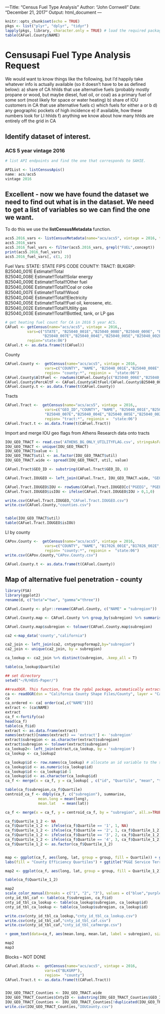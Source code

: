 ---Title: "Census Fuel Type Analysis"
Author: "John Cornwell"
Date: "December 21, 2017"
Output: html_document
---

```r
knitr::opts_chunk$set(echo = TRUE)
pkgs <- list("plyr", "dplyr", "tidyr")
lapply(pkgs, library, character.only = TRUE) # load the required packages
table(CAFuel.County$NAME)
```

# Censusapi Fuel Type Analysis Request

We would want to know things like the following, but I’d happily take whatever info is actually available (so it doesn’t have to be as defined below):
a) share of CA hhlds that use alternative fuels (probably mostly propane or wood, but maybe diesel, fuel oil, or coal) as a primary fuel of some sort (most likely for space or water heating)
b) share of IOU customers in CA that use alternative fuels
c) which fuels for either a or b
d) any geographic pockets of high incidence
e) if available, how these numbers look for LI hhlds
f) anything we know about how many hhlds are entirely off the grid in CA

## Identify dataset of interest. 
### ACS 5 year vintage 2016
```r
# list API endpoints and find the one that corresponds to SAHIE.

APIList <- listCensusApis()
name: acs/acs5
vintage 2016
```

## Excellent - now we have found the dataset we need to find out what is in the dataset. We need to get a list of variables so we can find the one we want.

To do this we use the **listCensusMetadata** function. 
```r

acs5.2016_vars <- listCensusMetadata(name="acs/acs5", vintage = 2016, type = "variables")
acs5.2016_vars
acs5.2016_fuel_vars <- filter(acs5.2016_vars, grepl("FUEL",concept))
print(acs5.2016_fuel_vars)
acs5.2016_fuel_vars[, c(1, 2)] 
```
Fuel Vars:
STATE: STATE FIPS CODE
COUNTY:
TRACT:
BLKGRP:
B25040_001E	Estimate!!Total			
B25040_008E	Estimate!!Total!!Solar energy			
B25040_009E	Estimate!!Total!!Other fuel			
B25040_006E	Estimate!!Total!!Coal or coke			
B25040_007E	Estimate!!Total!!Wood			
B25040_004E	Estimate!!Total!!Electricity			
B25040_005E	Estimate!!Total!!Fuel oil, kerosene, etc.			
B25040_002E	Estimate!!Total!!Utility gas			
B25040_003E	Estimate!!Total!!Bottled, tank, or LP gas	
```r
# get heating fuel count for CA in 2016 5 year ACS.
CAFuel <- getCensus(name="acs/acs5", vintage = 2016,,
          vars=c("STATE", "B25040_001E","B25040_008E","B25040_009E", "B25040_006E",
                 "B25040_007E","B25040_004E","B25040_005E","B25040_002E","B25040_003E"), 
          region="state:06")
CAFuel.t <- as.data.frame(t(CAFuel))
```
County

```r
CAFuel.County <-  getCensus(name="acs/acs5", vintage = 2016,
                  vars=c("COUNTY", "NAME", "B25040_001E","B25040_008E","B25040_009E", "B25040_006E","B25040_007E","B25040_004E","B25040_005E","B25040_002E","B25040_003E"), 
                  region= "county:*", regionin =  "state:06")
CAFuel.County$AltFuel <- rowSums(CAFuel.County[c("B25040_006E","B25040_007E","B25040_008E","B25040_009E","B25040_005E", "B25040_003E")], na.rm = T)
CAFuel.County$PercAltF <- CAFuel.County$AltFuel/CAFuel.County$B25040_001E
CAFuel.County.t <- as.data.frame(t(CAFuel.County))
```

Tracts
```r
CAFuel.Tract <-  getCensus(name="acs/acs5", vintage = 2016,,
                  vars=c("GEO_ID","COUNTY", "NAME", "B25040_001E","B25040_008E","B25040_009E", "B25040_006E",
                  "B25040_007E","B25040_004E","B25040_005E","B25040_002E","B25040_003E"), 
                  region= "tract:*", regionin =  "state:06")
CAFuel.Tract.t <- as.data.frame(t(CAFuel.Tract))

```

Import and merge IOU geo flags from Athens Research data onto tracts
```r
IOU_GEO_TRACT <- read.csv('ATHENS_BG_ONLY_UTILITYFLAG.csv', stringsAsFactors = F)
IOU_GEO_TRACT <- unique(IOU_GEO_TRACT)
IOU_GEO_TRACT$value <- 1
IOU_GEO_TRACT$util <- as.factor(IOU_GEO_TRACT$util)
IOU_GEO_TRACT.wide <- spread(IOU_GEO_TRACT, util, value)

CAFuel.Tract$GEO_ID <- substring(CAFuel.Tract$GEO_ID, 8) 

CAFuel.Tract.IOUGEO <- left_join(CAFuel.Tract, IOU_GEO_TRACT.wide, "GEO_ID")

CAFuel.Tract.IOUGEO$IOU <- rowSums(CAFuel.Tract.IOUGEO[c("PGEEG", "PGEEO","PGEGO","SCEE","SCGG","SDGEE","SDGEG")], na.rm = T)
CAFuel.Tract.IOUGEO$isIOU <- ifelse(CAFuel.Tract.IOUGEO$IOU > 0,1,0)

write.csv(CAFuel.Tract.IOUGEO,"CAFuel.Tract.IOUGEO.csv")
write.csv(CAFuel.County,"counties.csv")


table(IOU_GEO_TRACT$util)
table(CAFuel.Tract.IOUGEO$isIOU)
```

LI by county

```r
CAPov.County <-  getCensus(name="acs/acs5", vintage = 2016,
                  vars=c("COUNTY", "NAME", "B17026_001E","B17026_002E","B17026_003E", "B17026_004E", "B17026_005E","B17026_006E","B17026_007E","B17026_008E","B17026_009E", "B17026_010E", "B17026_011E"), 
                  region= "county:*", regionin =  "state:06")
write.csv(CAPov.County,"CAPov.County.csv")

CAFuel.County.t <- as.data.frame(t(CAFuel.County))
```


## Map of alternative fuel penetration - county
```r
library(FSA)
library(ggplot2)
rename(d, c("beta"="two", "gamma"="three"))

CAFuel.County <- plyr::rename(CAFuel.County, c("NAME" = "subregion"))

CAFuel.County.map <- CAFuel.County %>% group_by(subregion) %>% summarise(mean=mean(PercAltF,na.rm=T),                                                                      sd=sd(PercAltF,na.rm=T))

CAFuel.County.map$subregion <- tolower(CAFuel.County.map$subregion)

ca2 <-map_data('county',"california")

ca2_join <- left_join(ca2, cntygroupformap2,by="subregion")
ca2_join <- unique(ca2_join, by = subregion)

ca_lookup <- ca2_join %>% distinct(subregion, .keep_all = T)

table(ca_lookup$Quartile)

## set directory
setwd("~/R/HEUS-Paper/")

##readOGR. This function, from the rgdal package, automatically extracts the information regarding the data.
ca <- readOGR(dsn = "California County Shape Files/County", layer = "CaliforniaCounty")
ca
ca_ordered <- ca[ order(ca[,c("NAME")])]
extract <- (ca$NAME)
extract
ca_f <-fortify(ca)
head(ca_f)
table(ca_f$id)
extract <- as.data.frame(extract)
names(extract)[names(extract) == 'extract'] <- 'subregion'
extract$subregion <- as.character(extract$subregion)
extract$subregion <- tolower(extract$subregion)
ca_lookup2<- left_join(extract,ca_lookup, by = 'subregion')
ca_lookup <- ca_lookup2

ca_lookup$id <- row.names(ca_lookup) # allocate an id variable to the sp data
ca_lookup$id <- as.numeric(ca_lookup$id)
ca_lookup$id <- ca_lookup$id-1
ca_lookup$id <- as.character(ca_lookup$id)
ca_f <- merge(x = ca_f, y = ca_lookup[ , c("id", "Quartile", "mean", "totaln", "ci95","subregion")], by = "id", all.x=TRUE) # join the data

table(ca_f$subregion,ca_f$Quartile)
centroid_ca_f <- ddply(ca_f, c("subregion"), summarise,
               mean.long = mean(long),
               mean.lat   = mean(lat))

ca_f <- merge(x = ca_f, y = centroid_ca_f, by = "subregion", all.x=TRUE) # join the data

ca_f$Quartile_1_2 <- NA
ca_f$Quartile_1_2 <- ifelse(ca_f$Quartile == '1', 1, NA)
ca_f$Quartile_1_2 <- ifelse(ca_f$Quartile == '2', 1, ca_f$Quartile_1_2)
ca_f$Quartile_1_2 <- ifelse(ca_f$Quartile == '3', 2, ca_f$Quartile_1_2)
ca_f$Quartile_1_2 <- ifelse(ca_f$Quartile == '4', 3, ca_f$Quartile_1_2)
ca_f$Quartile_1_2 <- as.factor(ca_f$Quartile_1_2)


map <- ggplot(ca_f, aes(long, lat, group = group, fill = Quartile)) + geom_polygon() + coord_equal() +
labs(fill = "County Efficiency Quartiles") + ggtitle("PG&E Service Territory Lighting By County Efficiency Quartiles")  + geom_path( data = ca_f , colour = "black")

map2 <- ggplot(ca_f, aes(long, lat, group = group, fill = Quartile_1_2)) + geom_polygon() + coord_equal() + labs(fill = "County \nEfficiency Quartiles")  + geom_path( data = ca_f , colour = "black") +  theme(plot.title = element_text(hjust = 0.5)) + scale_fill_manual(labels = c("Quartiles 1-2","Quartile 3","Quartile 4"), breaks = c("1", "2", "3"),values = c("grey80","#00BFC4","#C77CFF"))

table(ca_f$Quartile_1_2)

map2
scale_color_manual(breaks = c("1", "2", "3"), values = c("blue","purple","grey50")) +
cnty_id_tbl_caf <- table(ca_f$subregion, ca_f$id)
cnty_id_tbl_ca_lookup <- table(ca_lookup$subregion, ca_lookup$id)
cnty_id_tbl_ca_lookup <- table(ca_lookup$subregion, ca_lookup$id)

write.csv(cnty_id_tbl_ca_lookup,"cnty_id_tbl_ca_lookup.csv")
write.csv(cnty_id_tbl_caf,"cnty_id_tbl_caf.csv")
write.csv(cnty_id_tbl_caf,"cnty_id_tbl_cafmerge.csv")

+ geom_text(data=ca_f, aes(mean.long, mean.lat, label = subregion), size=1)

map2
map3
```
Blocks -- NOT DONE
```r
CAFuel.Blocks <-  getCensus(name="acs/acs5", vintage = 2016,
                  vars=c("BLKGRP"), 
                  region=  "county")
CAFuel.Tract.t <- as.data.frame(t(CAFuel.Tract))


IOU_GEO_TRACT_Counties <- IOU_GEO_TRACT.wide
IOU_GEO_TRACT_Counties$CntyID <- substring(IOU_GEO_TRACT_Counties$GEO_ID, 5,7)
IOU_GEO_TRACT_Counties <- IOU_GEO_TRACT_Counties[!duplicated(IOU_GEO_TRACT_Counties$CntyID), ]
write.csv(IOU_GEO_TRACT_Counties,"IOUCounty.csv")

```
